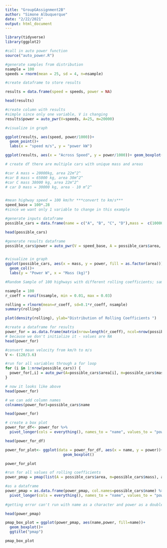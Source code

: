 ```yaml
---
title: "GroupGAssignment2B"
author: "Simone Albuquerque"
date: "2/22/2021"
output: html_document
---
```


```r
library(tidyverse)
library(ggplot2)
```
```r
#call in auto power function
source("auto_power.R")

#generate samples from distribution 
nsample = 100
speeds = rnorm(mean = 25, sd = 4, n=nsample)
```


```r
#create dataframe to store results

results = data.frame(speed = speeds, power = NA)

head(results)

#create column with results
#simple since only one variable, V is changing
results$power = auto_pwr(V=speeds, A=25, m=20000)

#visualize in graph 

ggplot(results, aes(speed, power/1000))+
  geom_point()+
  labs(x = "speed m/s", y = "power kW")

ggplot(results, aes(x = "Across Speed", y = power/1000))+ geom_boxplot()+ labs( y = "power kW")


```

```r
# create df there are multiple cars with unique mass and areas

#car A mass = 20000kg, area 22m^2^
#car B mass = 65000 kg, area 30m^2^
#car C mass 38000 kg, area 22m^2^
# car D mass = 30000 kg, area - 10 m^2^


#mean highway speed = 100 km/hr ***convert to km/s***
speed_base = 100*.28
#since we want only 1 variable to change in this example

#generate inputs dataframe
possible_cars = data.frame(name = c("A", "B", "C", "D"),mass =  c(10000, 65000, 38000,30000), area = c(22, 30, 22, 10))

head(possible_cars)

#generate results dataframe
possible_cars$power = auto_pwr(V = speed_base, A = possible_cars$area, m = possible_cars$mass)


#visualize in graph
ggplot(possible_cars, aes(x = mass, y = power, fill = as.factor(area)))+
  geom_col()+
  labs(y = "Power W", x = "Mass (kg)")

```

```r
#Random Sample of 100 highways with different rolling coefficients; sample the rolling coefficients from a uniform distribution with a minimum value of 0.01 and a max value of 0.03

nsample = 100
r_coeff = runif(nsample, min = 0.01, max = 0.03)

rolling = rlnorm(mean=r_coeff, sd=0.1*r_coeff, nsample)
summary(rolling)

plot(density(rolling), ylab="Distribution of Rolling Coefficients ")

```

```r
#create a dataframe for results
power_for = as.data.frame(matrix(nrow=length(r_coeff), ncol=nrow(possible_cars)))
# because we don't initialize it - values are NA
head(power_for)

#convert mean velocity from km/h to m/s
V <- (120/3.6)

#run for all variables through a for loop 
for (i in 1:nrow(possible_cars)) {
  power_for[,i] = auto_pwr(A=possible_cars$area[i], m=possible_cars$mass[i], V = V, crolling = rolling)
}

# now it looks like above
head(power_for)

# we can add column names
colnames(power_for)=possible_cars$name

head(power_for)
```


```r
# create a box plot
power_for_df<- power_for %>% 
  pivot_longer(cols = everything(), names_to = "name", values_to = "power" )

head(power_for_df)

power_for_plot<- ggplot(data = power_for_df, aes(x = name, y = power))+
                          geom_boxplot()

power_for_plot
```

```r
#run for all values of rolling coefficients
power_pmap = pmap(list(A = possible_cars$area, m=possible_cars$mass), auto_pwr, V=V, crolling = rolling)

#as a dataframe
power_pmap = as.data.frame(power_pmap, col.names=possible_cars$name) %>% 
  pivot_longer(cols = everything(), names_to = "name", values_to = "power")
  
#getting error can't run with name as a character and power as a double, but is running pivot_longer

head(power_pmap)
```


```r

pmap_box_plot = ggplot(power_pmap, aes(name,power, fill=name))+
  geom_boxplot()+
  ggtitle("pmap")

pmap_box_plot

```

